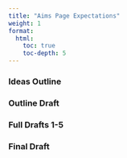 ```yaml
---
title: "Aims Page Expectations"
weight: 1
format: 
  html: 
    toc: true
    toc-depth: 5
---
```



### Ideas Outline


### Outline Draft

### Full Drafts 1-5

### Final Draft
